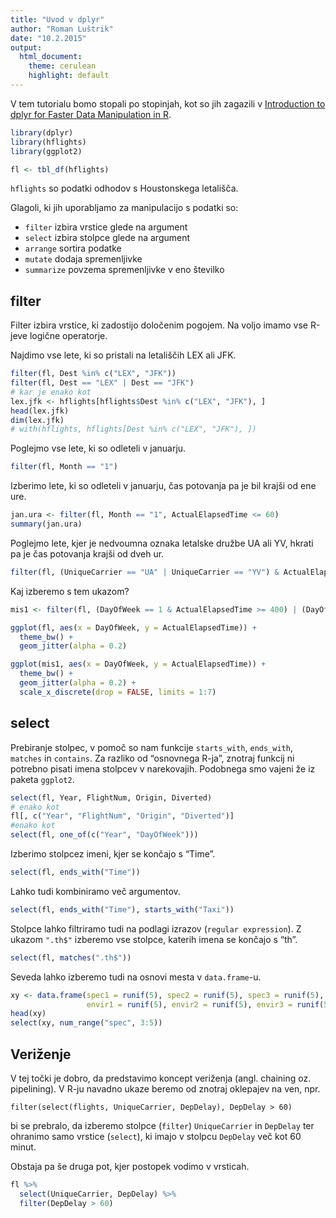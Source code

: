 ```yaml
---
title: "Uvod v dplyr"
author: "Roman Luštrik"
date: "10.2.2015"
output: 
  html_document:
    theme: cerulean
    highlight: default
---
```


V tem tutorialu bomo stopali po stopinjah, kot so jih zagazili v [Introduction to dplyr for Faster Data Manipulation in R](https://rpubs.com/justmarkham/dplyr-tutorial).

```r
library(dplyr)
library(hflights)
library(ggplot2)

fl <- tbl_df(hflights)
```

`hflights` so podatki odhodov s Houstonskega letališča.

Glagoli, ki jih uporabljamo za manipulacijo s podatki so:

 * `filter` izbira vrstice glede na argument
 * `select` izbira stolpce glede na argument
 * `arrange` sortira podatke
 * `mutate` dodaja spremenljivke
 * `summarize` povzema spremenljivke v eno številko

## filter

Filter izbira vrstice, ki zadostijo določenim pogojem. Na voljo imamo vse R-jeve logične operatorje.

Najdimo vse lete, ki so pristali na letališčih LEX ali JFK.
```r
filter(fl, Dest %in% c("LEX", "JFK"))
filter(fl, Dest == "LEX" | Dest == "JFK")
# kar je enako kot
lex.jfk <- hflights[hflights$Dest %in% c("LEX", "JFK"), ]
head(lex.jfk)
dim(lex.jfk)
# with(hflights, hflights[Dest %in% c("LEX", "JFK"), ])
```

Poglejmo vse lete, ki so odleteli v januarju.
```r
filter(fl, Month == "1")
```

Izberimo lete, ki so odleteli v januarju, čas potovanja pa je bil krajši od ene ure.
```r
jan.ura <- filter(fl, Month == "1", ActualElapsedTime <= 60)
summary(jan.ura)
```

Poglejmo lete, kjer je nedvoumna oznaka letalske družbe UA ali YV, hkrati pa je čas potovanja krajši od dveh ur.
```r
filter(fl, (UniqueCarrier == "UA" | UniqueCarrier == "YV") & ActualElapsedTime <= 120) # oklepaji!
```

Kaj izberemo s tem ukazom?
```r
mis1 <- filter(fl, (DayOfWeek == 1 & ActualElapsedTime >= 400) | (DayOfWeek == 7 & ActualElapsedTime < 300))

ggplot(fl, aes(x = DayOfWeek, y = ActualElapsedTime)) +
  theme_bw() +
  geom_jitter(alpha = 0.2)

ggplot(mis1, aes(x = DayOfWeek, y = ActualElapsedTime)) +
  theme_bw() +
  geom_jitter(alpha = 0.2) +
  scale_x_discrete(drop = FALSE, limits = 1:7)
```

## select

Prebiranje stolpec, v pomoč so nam funkcije `starts_with`, `ends_with`, `matches` in `contains`.
Za razliko od "osnovnega R-ja", znotraj funkcij ni potrebno pisati imena stolpcev v narekovajih. Podobnega smo vajeni že iz paketa `ggplot2`.

```r
select(fl, Year, FlightNum, Origin, Diverted)
# enako kot
fl[, c("Year", "FlightNum", "Origin", "Diverted")]
#enako kot
select(fl, one_of(c("Year", "DayOfWeek")))
```

Izberimo stolpcez imeni, kjer se končajo s "Time".
```r
select(fl, ends_with("Time"))
```

Lahko tudi kombiniramo več argumentov.
```r
select(fl, ends_with("Time"), starts_with("Taxi"))
```

Stolpce lahko filtriramo tudi na podlagi izrazov (`regular expression`). Z ukazom `".th$"` izberemo vse stolpce, katerih imena se končajo s "th".
```r
select(fl, matches(".th$"))
```

Seveda lahko izberemo tudi na osnovi mesta v `data.frame`-u.
```r
xy <- data.frame(spec1 = runif(5), spec2 = runif(5), spec3 = runif(5), spec4 = runif(5), spec5 = runif(5),
                 envir1 = runif(5), envir2 = runif(5), envir3 = runif(5), envir4 = runif(5), envir5 = runif(5))
head(xy)
select(xy, num_range("spec", 3:5))
```


## Veriženje

V tej točki je dobro, da predstavimo koncept veriženja (angl. chaining oz. pipelining). V R-ju navadno ukaze beremo od znotraj oklepajev na ven, npr.

`filter(select(flights, UniqueCarrier, DepDelay), DepDelay > 60)`

bi se prebralo, da izberemo stolpce (`filter`) `UniqueCarrier` in `DepDelay` ter ohranimo samo vrstice (`select`), ki imajo v stolpcu `DepDelay` več kot 60 minut.

Obstaja pa še druga pot, kjer postopek vodimo v vrsticah.

```r
fl %>%
  select(UniqueCarrier, DepDelay) %>%
  filter(DepDelay > 60)
```









